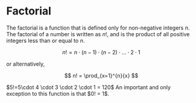 
# Factorial

The factorial is a function that is defined only for non-negative integers $n$. The factorial of a number is written as
$n!$, and is the product of all positive integers less than or equal to $n$.

$$
n! = n \cdot (n-1) \cdot (n-2)\cdot ... \cdot 2 \cdot 1
$$

or alternatively,

$$
n! = \prod_{x=1}^{n}{x}
$$

<Callout type="example" title="Example">
$5!=5\cdot 4 \cdot 3 \cdot 2 \cdot 1 = 120$
</Callout>

<Callout type="warning">
An important and only exception to this function is that $0! = 1$.
</Callout>